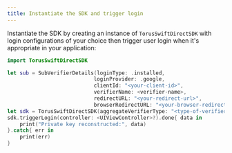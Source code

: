 ```yaml
---
title: Instantiate the SDK and trigger login
---
```


Instantiate the SDK by creating an instance of `TorusSwiftDirectSDK` with login
configurations of your choice then trigger user login when it's appropriate in
your application:

```swift
import TorusSwiftDirectSDK

let sub = SubVerifierDetails(loginType: .installed,
                            loginProvider: .google,
                            clientId: "<your-client-id>",
                            verifierName: <verifier-name>,
                            redirectURL: "<your-redirect-url>",
                            browserRedirectURL: "<your-browser-redirect-url>")
let sdk = TorusSwiftDirectSDK(aggregateVerifierType: "<type-of-verifier>," aggregateVerifierName: "<verifier-name>", subVerifierDetails: [sub], network: <etherum-network-to-use>)
sdk.triggerLogin(controller: <UIViewController>?).done{ data in
    print("Private key reconstructed:", data)
}.catch{ err in
    print(err)
}
```
